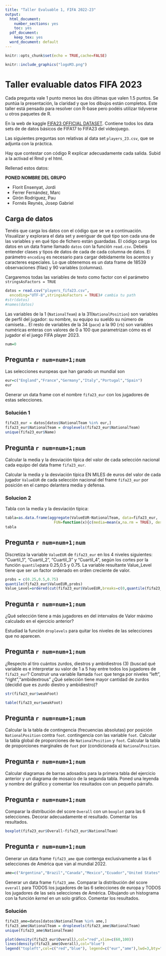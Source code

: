 ```yaml
---
title: "Taller Evaluable 1, FIFA 2022-23"
output:
  html_document: 
    number_sections: yes
    toc: yes
  pdf_document: 
    keep_tex: yes
  word_document: default
---
```



```r
knitr::opts_chunk$set(echo = TRUE,cache=FALSE)
```
```r
knitr::include_graphics("logoM3.png")
```



# Taller evaluable datos FIFA 2023

Cada pregunta vale 1 punto menos las dos últimas que valen 1.5 puntos. Se puntúa la presentación, la claridad y que los dibujos están completos. Este taller está pensado para resolver con R-base  pero podéis utilizar tidyverse u otros paquetes de R.

En la web  de kaggle [FIFA23 OFFICIAL DATASET](https://www.kaggle.com/datasets/bryanb/fifa-player-stats-database). Contiene todos los data sets de  de datos básicos  de FIFA17 to FIFA23 del videojuego.

Las siguientes preguntas son relativas al data set `players_23.csv`, que se adjunta con la práctica. 

Hay que contestar con código R explicar  adecuadamente cada salida. Subid a la activad el Rmd y el html. 


Rellenad estos datos:

**PONED NOMBRE DEL GRUPO**

*  Florit Ensenyat, Jordi 
*  Ferrer Fernández, Marc 
*  Girón Rodríguez, Pau 
*  Fornés Reynés, Josep Gabriel 


##  Carga de datos

Tenéis que carga los datos con el código que se ve a continuación.  Visualizar y explorara el  data set y  averiguar de qué tipo son cada una de las variables y  en qué tipo de  fichero están guardadas.  El código carga los datos en un data frame llamado `datos`  con la función `read.csv`. Debéis entender clases  y tipos de datos de cada de cada columna de datos.  El parámetro `encoding` es necesario para cargar debidamente los acentos y caracteres especiales.
Lo que obtenemos es un data frame de 18539  observaciones (filas)  y 90  variables (columnas).

Cargaremos todas las  variables de texto como factor con el parámetro `stringsAsFactors = TRUE`

```r
datos = read.csv("players_fifa23.csv",
  encoding="UTF-8",stringsAsFactors = TRUE)# cambia tu path
#str(datos)
#names(datos)
```


Las variables de la 1 (`NationalTeam`) a la 31(`NationalPosition`) son variables de perfil del jugador: su nombre, su  equipo su sueldo su número de camiseta... El resto de variables de la 34 (`pace`) a la 90  (`rb`) son variables numéricas  enteras con valores de 0 a 100 que parametrizan cómo es el jugador el el juego FIFA player 2023.  


```r
num=0
```


##  Pregunta `r num=num+1;num `

Las selecciones europeas que han ganado un mundial son 

```r
eur=c("England","France","Germany","Italy","Portugal","Spain")
eur
```

Generar un data frame con el nombre `fifa23_eur` con los jugadores de estas selecciones.

### Solución 1
```r
fifa23_eur = datos[datos$NationalTeam %in% eur,]
fifa23_eur$NationalTeam = droplevels(fifa23_eur$NationalTeam)
unique(fifa23_eur$Name)

```




##  Pregunta `r num=num+1;num `

Calcular la media y la desviación típica   del  valor de cada selección nacional cada equipo del data frame `fifa23_eur`. 

Calcular la media y la desviación típica  EN MILES de euros  del valor   de cada jugador `ValueEUR` de cada selección nacional del frame `fifa23_eur` por posición en el campo delantera media y defensa. 

### Solucion 2

Tabla con la media y la desviación tipica:
```r
tabla=as.data.frame(aggregate(ValueEUR~NationalTeam, data=fifa23_eur,
                      FUN=function(x){c(media=mean(x,na.rm = TRUE), desv.tip=sd(x,na.rm = TRUE))}))
tabla
```



##  Pregunta `r num=num+1;num `

Discretiza la variable `ValueEUR` de  `fifa23_eur` en los 4 niveles siguientes: "Cuartil_1", "Cuartil_2", "Cuartil_3" y "Cuartil_4", según los cortes por  la función `quantile`para 0.25,0.5 y 0.75. La variable resultante Value_Level tiene que ser un factor ordenado en orden creciente de valor. 

```r
probs = c(0.25,0.5,0.75)
quantile(fifa23_eur$ValueEUR,probs)
Value_Level=ordered(cut(fifa23_eur$ValueEUR,breaks=c(0,quantile(fifa23_eur$ValueEUR,probs),Inf)))
```

##  Pregunta `r num=num+1;num `

¿Qué selección  tiene a más jugadores en  del intervalos de Valor  máximo  calculado en el ejercicio anterior?

Estudiad la función `droplevels` para quitar los niveles de las selecciones que no aparecen.



##  Pregunta `r num=num+1;num `

¿Respecto al tiro cuántos zurdos, diestros  y ambidiestros (3) (buscad qué variable es e interpretar su valor de 1 a 5 hay entre todos los jugadores de `fifa23_eur`? Construir una variable llamada `foot` que tenga por niveles "left",  "right","ambidextrous"   ¿Qué selección tiene mayor cantidad de zurdos (decidid que es zurdo diestro y ambidiestro)?

```r
str(fifa23_eur$weakFoot)
```
```r
table(fifa23_eur$weakFoot)
```



##  Pregunta `r num=num+1;num `

Calcular la la tabla de contingencia (frecuencias absolutas) por posición  `NationalPosition` contra  `foot`. contingencia con  las variable `foot`. Calcular la tabla global  de proporciones de `NationalPosition` y  `foot`. Calcular la tabla  de proporciones marginales de `foot` por (condicionada a) `NationalPosition`.



##  Pregunta `r num=num+1;num `

Calcular diagramas de barras adosados para la primera tabla del ejercicio anterior y un diagrama de mosaico de la segunda  tabla. Poned una leyenda  y nombre del gráfico  y comentar los resultados con un pequeño párrafo.


##  Pregunta `r num=num+1;num `

Comparar la distribución del  score `Overall`  con un `boxplot` para las 6 selecciones. Decorar adecuadamente el resultado. Comentar los resultados.


```r
boxplot(fifa23_eur$Overall~fifa23_eur$NationalTeam)
```



##  Pregunta `r num=num+1;num `

Generar un data frame `fifa23_ame`  que contenga exclusivamente a  las 6  selecciones de América que van al mundial 2022.

```r
ame=c("Argentina","Brazil","Canada","Mexico","Ecuador","United States" )
```

Generar un data frame `fifa23_ame`. Comparar la distribución del  score `overall` para TODOS los jugadores de las 6 selecciones de europa  y  TODOS los jugadores de las seis selecciones de América. Dibujando un histograma con la función *kernel* en un solo gráfico. Comentar los resultados.

### Solución 

```r
fifa23_ame=datos[datos$NationalTeam %in% ame,]
fifa23_ame$NationalTeam = droplevels(fifa23_ame$NationalTeam)
unique(fifa23_ame$NationalTeam)
```

```r
plot(density(fifa23_eur$Overall),col="red",xlim=c(60,100))
lines(density(fifa23_ame$Overall),col="blue")
legend("topleft",col=c("red","blue"), legend=c("eur","ame"),lwd=3,bty="l",cex=0.8)
```

